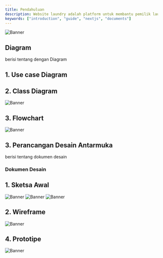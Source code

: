 ```yaml
---
title: Pendahuluan
description: Website laundry adalah platform untuk membantu pemilik laundry mengelola pesanan pelanggan, jadwal antar-jemput, laporan keuangan, dan jenis layanan dan untuk Mempermudah operasional bisnis secara digital.
keywords: ["introduction", "guide", "nextjs", "documents"]
---
```


![Banner](/images/laundry.png "Documents")


## Diagram 

berisi tentang dengan Diagram

## 1. Use case Diagram

## 2. Class Diagram
![Banner](/images/uml.png "Documents")

## 3. Flowchart
![Banner](/images/flowchart.png"Documents")


## 3. Perancangan Desain Antarmuka

berisi tentang dokumen desain 

### **Dokumen Desain**

## 1. Sketsa Awal
![Banner](/images/sketsa1.png "Documents")
![Banner](/images/sketsa2.png "Documents")
![Banner](/images/sketsa3.png "Documents")

## 2. Wireframe
![Banner](/images/wireframe.png"Documents")

## 4. Prototipe
![Banner](/images/prototype.png"Documents")